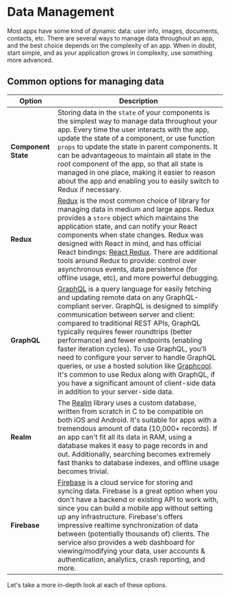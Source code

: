 # Data Management

Most apps have some kind of dynamic data: user info, images, documents, contacts, etc. There are several ways to manage data throughout an app, and the best choice depends on the complexity of an app. When in doubt, start simple, and as your application grows in complexity, use something more advanced.

## Common options for managing data

| Option              | Description                                                                                                                                                                                                                                                                                                                                                                                                                                                                                                                                                                                                                                                 |
| ------------------- | ----------------------------------------------------------------------------------------------------------------------------------------------------------------------------------------------------------------------------------------------------------------------------------------------------------------------------------------------------------------------------------------------------------------------------------------------------------------------------------------------------------------------------------------------------------------------------------------------------------------------------------------------------------- |
| **Component State** | Storing data in the `state` of your components is the simplest way to manage data throughout your app. Every time the user interacts with the app, update the state of a component, or use function `props` to update the state in parent components. It can be advantageous to maintain all state in the root component of the app, so that all state is managed in one place, making it easier to reason about the app and enabling you to easily switch to Redux if necessary.                                                                                                                                                                           |
| **Redux**           | [Redux](https://facebook.github.io/react-native/docs/getting-started.html) is the most common choice of library for managing data in medium and large apps. Redux provides a `store` object which maintains the application state, and can notify your React components when state changes. Redux was designed with React in mind, and has official React bindings: [React Redux](https://github.com/reactjs/react-redux). There are additional tools around Redux to provide: control over asynchronous events, data persistence (for offline usage, etc), and more powerful debugging.                                                                    |
| **GraphQL**         | [GraphQL](http://graphql.org) is a query language for easily fetching and updating remote data on any GraphQL-compliant server. GraphQL is designed to simplify communication between server and client: compared to traditional REST APIs, GraphQL typically requires fewer roundtrips (better performance) and fewer endpoints (enabling faster iteration cycles). To use GraphQL, you'll need to configure your server to handle GraphQL queries, or use a hosted solution like [Graphcool](https://graph.cool). It's common to use Redux along with GraphQL, if you have a significant amount of client-side data in addition to your server-side data. |
| **Realm**           | The [Realm](https://realm.io/docs/react-native/latest/) library uses a custom database, written from scratch in C to be compatible on both iOS and Android. It's suitable for apps with a tremendous amount of data (10,000+ records). If an app can't fit all its data in RAM, using a database makes it easy to page records in and out. Additionally, searching becomes extremely fast thanks to database indexes, and offline usage becomes trivial.                                                                                                                                                                                                    |
| **Firebase**        | [Firebase](https://firebase.google.com/) is a cloud service for storing and syncing data. Firebase is a great option when you don't have a backend or existing API to work with, since you can build a mobile app without setting up any infrastructure. Firebase's offers impressive realtime synchronization of data between (potentially thousands of) clients. The service also provides a web dashboard for viewing/modifying your data, user accounts & authentication, analytics, crash reporting, and more.                                                                                                                                         |

Let's take a more in-depth look at each of these options.
